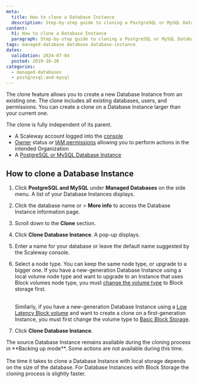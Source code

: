 ```yaml
---
meta:
  title: How to clone a Database Instance
  description: Step-by-step guide to cloning a PostgreSQL or MySQL Database Instance.
content:
  h1: How to clone a Database Instance
  paragraph: Step-by-step guide to cloning a PostgreSQL or MySQL Database Instance.
tags: managed-database database database-instance
dates:
  validation: 2024-07-04
  posted: 2019-10-20
categories:
  - managed-databases
  - postgresql-and-mysql
---
```


The clone feature allows you to create a new Database Instance from an existing one. The clone includes all existing databases, users, and permissions. You can create a clone on a Database Instance larger than your current one.

<Message type="note">
  The clone is fully independent of its parent.
</Message>

<Macro id="requirements" />

- A Scaleway account logged into the [console](https://console.scaleway.com/)
- [Owner](/identity-and-access-management/iam/concepts/#owner/) status or [IAM permissions](/identity-and-access-management/iam/concepts/#permission/) allowing you to perform actions in the intended Organization
- A [PostgreSQL or MySQL Database Instance](/managed-databases/postgresql-and-mysql/quickstart/)

## How to clone a Database Instance

1. Click **PostgreSQL and MySQL** under **Managed Databases** on the side menu. A list of your Database Instances displays.
2. Click the database name or <Icon name="more" /> > **More info** to access the Database Instance information page.
3. Scroll down to the **Clone** section.
4. Click **Clone Database Instance**. A pop-up displays.
5. Enter a name for your database or leave the default name suggested by the Scaleway console.
6. Select a node type. You can keep the same node type, or upgrade to a bigger one.
    <Message type="important">
      If you have a new-generation Database Instance using a local volume node type and want to upgrade to an Instance that uses Block volumes node type, you must [change the volume type](/managed-databases/postgresql-and-mysql/how-to/change-volume-type/) to Block storage first. <br /><br />

      Similarly, if you have a new-generation Database Instance using a [Low Latency Block volume](/managed-databases/postgresql-and-mysql/concepts/#block-storage-low-latency/) and want to create a clone on a first-generation Instance, you must first change the volume type to [Basic Block Storage](/managed-databases/postgresql-and-mysql/concepts/#basic-block-storage/).
    </Message>
7. Click **Clone Database Instance**.

<Message type="important">
  The source Database Instance remains available during the cloning process in **Backing up mode**. Some actions are not available during this time. <br /><br />
  The time it takes to clone a Database Instance with local storage depends on the size of the database. For Database Instances with Block Storage the cloning process is slightly faster.
</Message>


